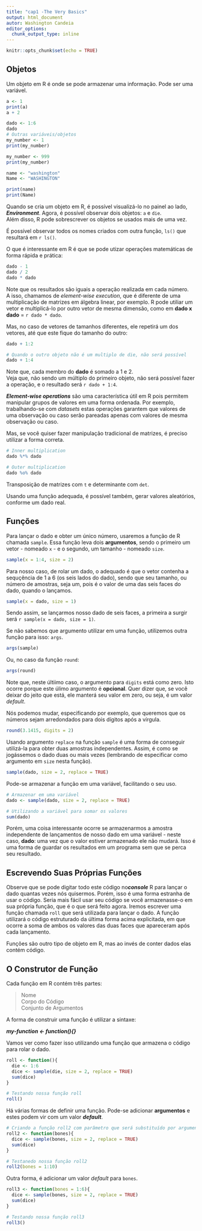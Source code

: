 ```yaml
---
title: "cap1 -The Very Basics"
output: html_document
autor: Washington Candeia
editor_options: 
  chunk_output_type: inline
---
```


```r
knitr::opts_chunk$set(echo = TRUE)
```

## Objetos 

  Um objeto em R é onde se pode armazenar uma informação. Pode ser uma variável. 


```r
a <- 1
print(a)
a + 2

dado <- 1:6
dado
# Outras variáveis/objetos
my_number <- 1
print(my_number)

my_number <- 999
print(my_number)

name <- "washington"
Name <- "WASHINGTON"

print(name)
print(Name)
```

Quando se cria um objeto em R, é possível visualizá-lo no painel ao lado, **_Environment_**. Agora, é possível observar dois objetos: `a` e `die`.  
Além disso, R pode sobrescrever os objetos se usados mais de uma vez.  

É possível observar todos os nomes criados com outra função, `ls()` que resultará em `r ls()`. 

O que é interessante em R é que se pode utizar operações matemáticas de forma rápida e prática: 

```r
dado - 1
dado / 2
dado * dado
```

Note que os resultados são iguais a operação realizada em cada número.  
A isso, chamamos de _element-wise execution_, que é diferente de uma multiplicação de matrizes em álgebra linear, por exemplo. R pode utiliar um vetor e multiplicá-lo por outro vetor de mesma dimensão, como em **dado x dado** = `r dado * dado`.  

Mas, no caso de vetores de tamanhos diferentes, ele repetirá um dos vetores, até que este fique do tamanho do outro:  

```r
dado + 1:2

# Quando o outro objeto não é um multiplo de die, não será possível
dado + 1:4
```

  Note que, cada membro do **dado** é somado a 1 e 2.  
Veja que, não sendo um múltiplo do primeiro objeto, não será possível fazer a operação, e o resultado será `r dado + 1:4`.  


**_Element-wise operations_** são uma característica útil em R pois permitem manipular grupos de valores em uma forma ordenada. Por exemplo, trabalhando-se com _datasets_ estas operações garantem que valores de uma observação ou caso serão pareadas apenas com valores de mesma observação ou caso.  

Mas, se você quiser fazer manipulação tradicional de matrizes, é preciso utilizar a forma correta. 

```r
# Inner multiplication
dado %*% dado

# Outer multiplication
dado %o% dado
```

Transposição de matrizes com `t` e determinante com `det`.  

Usando uma função adequada, é possível também, gerar valores aleatórios, conforme um dado real. 

## Funções

Para lançar o dado e obter um único número, usaremos a função de R chamada `sample`. Essa função leva dois **argumentos**, sendo o primeiro um vetor - nomeado `x` - e o segundo, um tamanho - nomeado `size`.  
```r
sample(x = 1:4, size = 2)
```

Para nosso caso, de rolar um dado, o adequado é que o vetor contenha a sequçência de 1 a 6 (os seis lados do dado), sendo que seu tamanho, ou número de amostras, seja um, pois é o valor de uma das seis faces do dado, quando o lançamos.  

```r
sample(x = dado, size = 1)
```


Sendo assim, se lançarmos nosso dado de seis faces, a primeira a surgir será `r sample(x = dado, size = 1)`.  

Se não sabemos que argumento utilizar em uma função, utilizemos outra função para isso: `args`. 

```r
args(sample)
```

Ou, no caso da função `round`:  

```r
args(round)
```

Note que, neste últiimo caso, o argumento para `digits` está como zero. Isto ocorre porque este úlimo argumento é **opcional**. Quer dizer que, se você deixar do jeito que está, ele manterá seu valor em zero, ou seja, é um valor _default_.  

Nós podemos mudar, especificando por exemplo, que queremos que os números sejam arredondados para dois dígitos após a vírgula.  

```r
round(3.1415, digits = 2)
```


Usando argumento `replace` na função `sample` é uma forma de conseguir utilizá-la para obter duas amostras independentes. Assim, é como se jogássemos o dado duas ou mais vezes (lembrando de especificar como argumento em `size` nesta função). 

```r
sample(dado, size = 2, replace = TRUE)
```

Pode-se armazenar a função em uma variável, facilitando o seu uso. 

```r
# Armazenar em uma variável
dado <- sample(dado, size = 2, replace = TRUE)

# Utilizando a variável para somar os valores
sum(dado)
```

Porém, uma coisa interessante ocorre se armazenarmos a amostra independente de lançamentos de nosso dado em uma variável - neste caso, **dado**: uma vez que o valor estiver armazenado ele não mudará. Isso é uma forma de guardar os resultados em um programa sem que se perca seu resultado.  

## Escrevendo Suas Próprias Funções

Observe que se pode digitar todo este código no**_console_** R para lançar o dado quantas vezes nós quisermos. Porém, isso é uma forma estranha de usar o código. Seria mais fácil usar seu código se você armazenasse-o em sua própria função, que é o que será feito agora. Iremos escrever uma função chamada `roll` que será utilizada para lançar o dado. A função utilizará o código estruturado da última forma acima explicitada, em que ocorre a soma de ambos os valores das duas faces que apareceram após cada lançamento.  
  
Funções são outro tipo de objeto em R, mas ao invés de conter dados elas contém código.  

## O Construtor de Função

Cada função em R contém três partes:  

> Nome  
Corpo do Código  
Conjunto de Argumentos  

A forma de construir uma função é utilizar a sintaxe:  

**_my-function <- function(){}_**  

Vamos ver como fazer isso utilizando uma função que armazena o código para rolar o dado.  

```r
roll <- function(){
  die <- 1:6
  dice <- sample(die, size = 2, replace = TRUE)
  sum(dice)
}

# Testando nossa função roll
roll()
```

Há várias formas de definir uma função. Pode-se adicionar **argumentos** e estes podem vir com um valor **_default_**.  

```r
# Criando a função roll2 com parâmetro que será substituído por argumento
roll2 <- function(bones){
  dice <- sample(bones, size = 2, replace = TRUE)
  sum(dice)
}

# Testanedo nossa função roll2
roll2(bones = 1:10)
```

Outra forma, é adicionar um valor _default_ para `bones`.  

```r
roll3 <- function(bones = 1:6){
  dice <- sample(bones, size = 2, replace = TRUE)
  sum(dice)
}

# Testando nossa função roll3
roll3()
```
